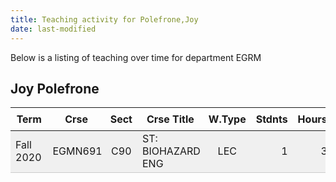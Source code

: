 ```yaml
---
title: Teaching activity for Polefrone,Joy
date: last-modified
---
```


Below is a listing of teaching over time for department EGRM


## Joy Polefrone

<style type="text/css">
#T_537c2 table {
  width: 100%;
  border-collapse: collapse;
}
#T_537c2 th {
  text-align: center;
  padding: 8px;
}
#T_537c2 td:nth-child(1) {
  padding-right: 10px;
  text-align: left;
}
#T_537c2 td:nth-child(2) {
  padding-right: 5px;
  text-align: left;
}
#T_537c2  td:nth-child(4) {
  padding-right: 5px;
  text-align: left;
}
#T_537c2 td:nth-child(3) {
  text-align: center;
}
#T_537c2  td:nth-child(5) {
  text-align: center;
}
#T_537c2 td:nth-child(6) {
  text-align: right;
}
#T_537c2  td:nth-child(7) {
  text-align: right;
}
#T_537c2_row0_col0, #T_537c2_row0_col1, #T_537c2_row0_col2, #T_537c2_row0_col3, #T_537c2_row0_col4, #T_537c2_row0_col5, #T_537c2_row0_col6 {
  background-color: #f0f0f0;
  border-bottom: 1px solid #ccc;
}
</style>
<table id="T_537c2">
  <thead>
    <tr>
      <th id="T_537c2_level0_col0" class="col_heading level0 col0" >Term</th>
      <th id="T_537c2_level0_col1" class="col_heading level0 col1" >Crse</th>
      <th id="T_537c2_level0_col2" class="col_heading level0 col2" >Sect</th>
      <th id="T_537c2_level0_col3" class="col_heading level0 col3" >Crse Title</th>
      <th id="T_537c2_level0_col4" class="col_heading level0 col4" >W.Type</th>
      <th id="T_537c2_level0_col5" class="col_heading level0 col5" >Stdnts</th>
      <th id="T_537c2_level0_col6" class="col_heading level0 col6" >Hours</th>
    </tr>
  </thead>
  <tbody>
    <tr>
      <td id="T_537c2_row0_col0" class="data row0 col0" >Fall 2020</td>
      <td id="T_537c2_row0_col1" class="data row0 col1" >EGMN691</td>
      <td id="T_537c2_row0_col2" class="data row0 col2" >C90</td>
      <td id="T_537c2_row0_col3" class="data row0 col3" >ST: BIOHAZARD ENG</td>
      <td id="T_537c2_row0_col4" class="data row0 col4" >LEC</td>
      <td id="T_537c2_row0_col5" class="data row0 col5" >1</td>
      <td id="T_537c2_row0_col6" class="data row0 col6" >3</td>
    </tr>
  </tbody>
</table>


